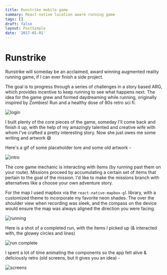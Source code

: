 ```yaml
---
title: Runstrike mobile game
summary: React-native location aware running game
tags: []
draft: false
layout: PostSimple
date: '2017-01-01'
---
```


# Runstrike

Runstrike will someday be an acclaimed, award winning augmented reality running game, if I can ever finish a side project.

The goal is to progress through a series of challenges in a story based ARG, which provides incentive to keep running to see what happens next.  The idea for the game grew and formed daydreaming while running, originally inspired by Zombies! Run and a healthy dose of 80s retro sci fi.

![login](/static/images/runstrike/login.png)

I built plenty of the core pieces of the game, someday I'll come back and finish it up, with the help of my amazingly talented and creative wife with whom I've crafted a pretty interesting story. Now she just owes me some writing and artwork :smile:

Here's a gif of some placeholder lore and some old artwork -

![intro](/static/images/runstrike/intro.gif)

The core game mechanic is interacting with items (by running past them on your route).  Missions proceed by accumulating a certain set of items that pertain to the goal of the mission. I'd like to make the missions branch with alternatives like a choose your own adventure story.

For the map I used mapbox via the `react-native-mapbox-gl` library, with a customized theme to incorporate my favorite neon shades. The over the shoulder view when recording was sleek, and the compass on the device would ensure the map was always aligned the direction you were facing.

![running](/static/images/runstrike/running.png)

Here is a shot of a completed run, with the items I picked up (& interacted with, the glowey circles and lines)

![run complete](/static/images/runstrike/run-complete.png)

I spent a lot of time animating the components so the app felt alive & deliciously retro (old screens, but it gives you an idea)  -

![screens](/static/images/runstrike/screens.gif)


